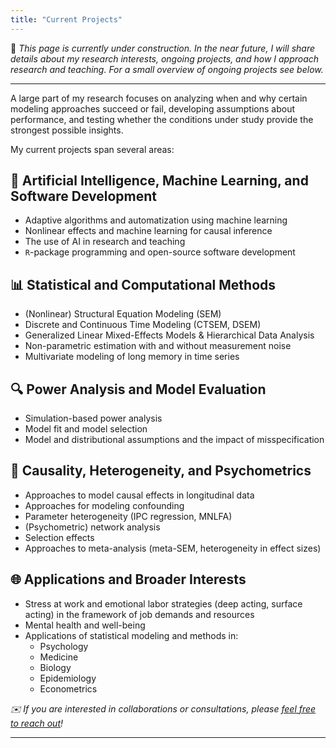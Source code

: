 ```yaml
---
title: "Current Projects"
---
```


🚧 *This page is currently under construction. In the near future, I will share details about my research interests, ongoing projects, and how I approach research and teaching. For a small overview of ongoing projects see below.*

***

A large part of my research focuses on analyzing when and why certain modeling approaches succeed or fail, developing assumptions about performance, and testing whether the conditions under study provide the strongest possible insights.  

My current projects span several areas:

::: {.callout-note}
## 🤖 Artificial Intelligence, Machine Learning, and Software Development
- Adaptive algorithms and automatization using machine learning  
- Nonlinear effects and machine learning for causal inference  
- The use of AI in research and teaching  
- `R`-package programming and open-source software development  
:::

::: {.callout-note}
## 📊 Statistical and Computational Methods
- (Nonlinear) Structural Equation Modeling (SEM)  
- Discrete and Continuous Time Modeling (CTSEM, DSEM)  
- Generalized Linear Mixed-Effects Models & Hierarchical Data Analysis  
- Non-parametric estimation with and without measurement noise  
- Multivariate modeling of long memory in time series  
:::

::: {.callout-note}
## 🔍 Power Analysis and Model Evaluation
- Simulation-based power analysis  
- Model fit and model selection  
- Model and distributional assumptions and the impact of misspecification  
:::

::: {.callout-note}
## 🧩 Causality, Heterogeneity, and Psychometrics
- Approaches to model causal effects in longitudinal data  
- Approaches for modeling confounding  
- Parameter heterogeneity (IPC regression, MNLFA)  
- (Psychometric) network analysis  
- Selection effects  
- Approaches to meta-analysis (meta-SEM, heterogeneity in effect sizes)  
:::

::: {.callout-note}
## 🌐 Applications and Broader Interests
- Stress at work and emotional labor strategies (deep acting, surface acting) in the framework of job demands and resources  
- Mental health and well-being  
- Applications of statistical modeling and methods in:  
  - Psychology  
  - Medicine  
  - Biology  
  - Epidemiology  
  - Econometrics  
:::


*✉️ If you are interested in collaborations or consultations, please [feel free to reach out](/impressum/impressum.qmd)!*  

*** 